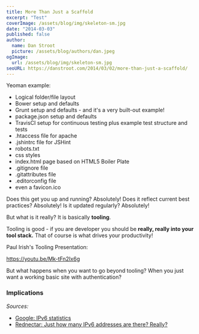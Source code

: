 ```yaml
---
title: More Than Just a Scaffold
excerpt: "Test"
coverImage: /assets/blog/img/skeleton-sm.jpg
date: "2014-03-03"
published: false
author:
  name: Dan Stroot
  picture: /assets/blog/authors/dan.jpeg
ogImage:
  url: /assets/blog/img/skeleton-sm.jpg
seoURL: https://danstroot.com/2014/03/02/more-than-just-a-scaffold/
---
```


Yeoman example:

- Logical folder/file layout
- Bower setup and defaults
- Grunt setup and defaults - and it's a very built-out example!
- package.json setup and defaults
- TravisCI setup for continuous testing plus example test structure and tests
- .htaccess file for apache
- .jshintrc file for JSHint
- robots.txt
- css styles
- index.html page based on HTML5 Boiler Plate
- .gitignore file
- .gitattributes file
- .editorconfig file
- even a favicon.ico

Does this get you up and running? Absolutely!
Does it reflect current best practices? Absolutely!
Is it updated regularly? Absolutely!

But what is it really? It is basically **tooling**.

Tooling is good - if you are developer you should be **really, really into your tool stack.** That of course is what drives your productivity!

Paul Irish's Tooling Presentation:

https://youtu.be/Mk-tFn2Ix6g

But what happens when you want to go beyond tooling? When you just want a working basic site with authentication?

### Implications

_Sources:_

- [Google: IPv6 statistics](http://www.google.com/intl/en/ipv6/statistics.html)
- [Rednectar: Just how many IPv6 addresses are there? Really?](http://rednectar.net/2012/05/24/just-how-many-ipv6-addresses-are-there-really/)
